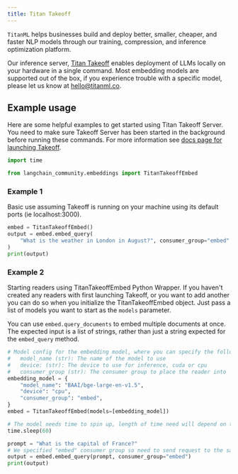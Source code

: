```yaml
---
title: Titan Takeoff
---
```


`TitanML` helps businesses build and deploy better, smaller, cheaper, and faster NLP models through our training, compression, and inference optimization platform.

Our inference server, [Titan Takeoff](https://docs.titanml.co/docs/intro) enables deployment of LLMs locally on your hardware in a single command. Most embedding models are supported out of the box, if you experience trouble with a specific model, please let us know at hello@titanml.co.

## Example usage
Here are some helpful examples to get started using Titan Takeoff Server. You need to make sure Takeoff Server has been started in the background before running these commands. For more information see [docs page for launching Takeoff](https://docs.titanml.co/docs/Docs/launching/).


```python
import time

from langchain_community.embeddings import TitanTakeoffEmbed
```

### Example 1
Basic use assuming Takeoff is running on your machine using its default ports (ie localhost:3000).


```python
embed = TitanTakeoffEmbed()
output = embed.embed_query(
    "What is the weather in London in August?", consumer_group="embed"
)
print(output)
```

### Example 2
Starting readers using TitanTakeoffEmbed Python Wrapper. If you haven't created any readers with first launching Takeoff, or you want to add another you can do so when you initialize the TitanTakeoffEmbed object. Just pass a list of models you want to start as the `models` parameter.

You can use `embed.query_documents` to embed multiple documents at once. The expected input is a list of strings, rather than just a string expected for the `embed_query` method.


```python
# Model config for the embedding model, where you can specify the following parameters:
#   model_name (str): The name of the model to use
#   device: (str): The device to use for inference, cuda or cpu
#   consumer_group (str): The consumer group to place the reader into
embedding_model = {
    "model_name": "BAAI/bge-large-en-v1.5",
    "device": "cpu",
    "consumer_group": "embed",
}
embed = TitanTakeoffEmbed(models=[embedding_model])

# The model needs time to spin up, length of time need will depend on the size of model and your network connection speed
time.sleep(60)

prompt = "What is the capital of France?"
# We specified "embed" consumer group so need to send request to the same consumer group so it hits our embedding model and not others
output = embed.embed_query(prompt, consumer_group="embed")
print(output)
```
